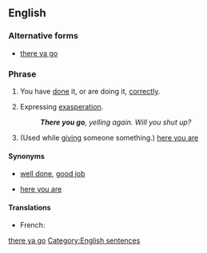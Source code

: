 ==English==
<!--subst: of [[Template:sync]]-->
<!--If you edit this entry, please also edit [[there ya go]] to ensure these two entries remain synchronized.-->[[Category:English synchronized entries|there ya go]]

===Alternative forms===
* [[there ya go]]

===Phrase===
{{head|en|phrase|head=[[there]] [[you]] [[go]]}}

# {{informal|idiomatic}} You have [[do]]ne it, or are doing it, [[correctly]].
# {{informal|idiomatic}} Expressing [[exasperation]].
#: '''''There you go''', yelling again. Will you shut up?''
# {{informal|idiomatic}} (Used while [[give|giving]] someone something.) [[here you are]]

====Synonyms====
* {{sense|doing something correctly}} [[well done]], [[good job]]
* {{sense|when giving}} [[here you are]]

====Translations====
{{trans-top|you have done it, or are doing it, correctly}}
* French: {{t+|fr|ça y est}}
{{trans-mid}}
{{trans-bottom}}

{{trans-top|expressing exasperation}}
{{trans-mid}}
{{trans-bottom}}

{{trans-see|here you are}}

[[Category:English sentences]]